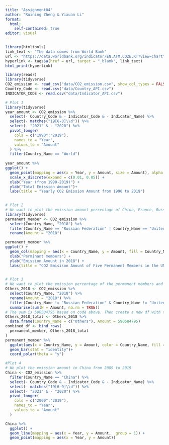 ```yaml
---
title: "Assignment04"
author: "Ruining Zheng & Yixuan Li"
format:
  html: 
    self-contained: true
editor: visual
---
```


```r

library(htmltools)
link_text <- "The data comes from World Bank"
url <- "https://data.worldbank.org/indicator/EN.ATM.CO2E.KT?view=chart"
hyperlink <- tags$a(href = url, target = "_blank", link_text)
html_print(hyperlink)
```

```r
library(readr)
library(tidyverse)
CO2_emission <- read_csv("data/CO2_emission.csv", show_col_types = FALSE)
Country_Code <- read.csv("data/Country_API.csv")
INDICATOR_CODE <- read.csv("data/Indicator_API.csv")
```

```r
# Plot 1
library(tidyverse)
year_amount <- CO2_emission %>%
  select(- Country_Code & - Indicator_Code & - Indicator_Name) %>%
  select(- matches("19[6-8]\\d")) %>%
  select(- "2021" & - "2020") %>%
  pivot_longer(
    cols = c("1990":"2019"),
    names_to = "Year",
    values_to = "Amount"
  ) %>%
  filter(Country_Name == "World")
 
year_amount %>%
ggplot() +
  geom_point(mapping = aes(x = Year, y = Amount, size = Amount), alpha = 0.2) +
  scale_x_discrete(expand = c(0.01, 0.05)) +
  xlab("Year (from 1990-2019)") +
  ylab("Total Emission Amount")+
  labs(title = "Yearly CO2 Emission Amount from 1990 to 2019")
  
```

```r
# Plot 2
# We want to plot the emission amount percentage of China, France, Russia, United States and the UK in 2018.
library(tidyverse)
permanent_member <- CO2_emission %>%
  select(Country_Name, "2018") %>%
  filter(Country_Name == "Russian Federation" | Country_Name == "United States" | Country_Name == "United Kingdom" | Country_Name == "China" | Country_Name == "France") %>%
  rename(Amount = "2018")

permanent_member %>%
ggplot() +
  geom_col(mapping = aes(x = Country_Name, y = Amount, fill = Country_Name)) + 
  xlab("Perminant members") +
  ylab("Emission Amount in 2018") +
  labs(title = "CO2 Emisison Amount of Five Permanent Members in the UN Security Council in 2018")
  

```

```r
# Plot 3
# We want to plot the emission percentage of the permanent members and other countries in 2018. 
Others_2018 <- CO2_emission %>%
  select(Country_Name, "2018") %>%
  rename(Amount = "2018") %>%
  filter(Country_Name != "Russian Federation" & Country_Name != "United States" & Country_Name != "United Kingdom" & Country_Name != "China" & Country_Name != "France" & Country_Name != "World") %>%
  summarise(sum(N = Amount, na.rm = TRUE))
# The sum is 590584795 based on code above. Then create a new df with this sum.
Others_2018_total <- Others_2018 %>%
  data.frame(Country_Name = c("Others"), Amount = 590584795)
combined_df <- bind_rows(
  permanent_member, Others_2018_total
) 
permanent_member %>%
  ggplot(aes(x = Country_Name, y = Amount, color = Country_Name, fill = Country_Name)) +
  geom_bar(stat = "identity")+
  coord_polar(theta = "y")
```

```r
#Plot 4
# We plot the emission amount in China from 2009 to 2019
China <- CO2_emission %>%
  filter(Country_Name == "China") %>%
  select(- Country_Code & - Indicator_Code & - Indicator_Name) %>%
  select(- matches("19[6-9]\\d")) %>%
  select(- "2021" & - "2020") %>%
  pivot_longer(
    cols = c("2000":"2019"),
    names_to = "Year",
    values_to = "Amount"
  )

China %>%
  ggplot() +
  geom_line(mapping = aes(x = Year, y = Amount,  group = 1)) +
  geom_point(mapping = aes(x = Year, y = Amount))
```

